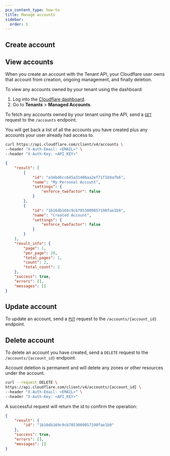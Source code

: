 ```yaml
---
pcx_content_type: how-to
title: Manage accounts
sidebar:
  order: 1
---
```



<Render file="account-preamble" />

## Create account

<Render file="account-preamble" />

<Tabs syncKey="dashPlusAPI"> <TabItem label="Dashboard">

<Render file="create-account-dash" />

</TabItem> <TabItem label="API">

<Render file="create-account-api" />

</TabItem> </Tabs>

## View accounts

When you create an account with the Tenant API, your Cloudflare user owns that account from creation, ongoing management, and finally deletion.

<Tabs syncKey="dashPlusAPI"> <TabItem label="Dashboard">

To view any accounts owned by your tenant using the dashboard:

1. Log into the [Cloudflare dashboard](https://dash.cloudflare.com).
2. Go to **Tenants** > **Managed Accounts**.

</TabItem> <TabItem label="API">

To fetch any accounts owned by your tenant using the API, send a [`GET`](/api/operations/accounts-list-accounts) request to the `/accounts` endpoint.

You will get back a list of all the accounts you have created plus any accounts your user already had access to.

```bash title="Request"
curl https://api.cloudflare.com/client/v4/accounts \
--header "X-Auth-Email: <EMAIL>" \
--header "X-Auth-Key: <API_KEY>"
```

```json title="Response"
{
	"result": [
		{
			"id": "a34bd6cc645a31486aa2ef71f1b9afb6",
			"name": "My Personal Account",
			"settings": {
				"enforce_twofactor": false
			}
		},
		{
			"id": "1b16db169c9cb7853009857198fae1b9",
			"name": "Created Account",
			"settings": {
				"enforce_twofactor": false
			}
		}
	],
	"result_info": {
		"page": 1,
		"per_page": 20,
		"total_pages": 1,
		"count": 2,
		"total_count": 2
	},
	"success": true,
	"errors": [],
	"messages": []
}
```

</TabItem> </Tabs>

## Update account

To update an account, send a [`PUT`](/api/operations/accounts-update-account) request to the `/accounts/{account_id}` endpoint.

## Delete account

To delete an account you have created, send a `DELETE` request to the `/accounts/{account_id}` endpoint.

Account deletion is permanent and will delete any zones or other resources under the account.

```bash title="Request"
curl --request DELETE \
https://api.cloudflare.com/client/v4/accounts/{account_id} \
--header "X-Auth-Email: <EMAIL>" \
--header "X-Auth-Key: <API_KEY>"
```

A successful request will return the id to confirm the operation:

```json title="Response"
{
	"result": {
		"id": "1b16db169c9cb7853009857198fae1b9"
	},
	"success": true,
	"errors": [],
	"messages": []
}
```
